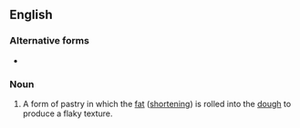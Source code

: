 ==English==

===Alternative forms===
* {{l|en|flakey pastry}}

===Noun===
{{en-noun|~|flaky pastries}}

# A form of pastry in which the [[fat]] ([[shortening]]) is rolled into the [[dough]] to produce a flaky texture.